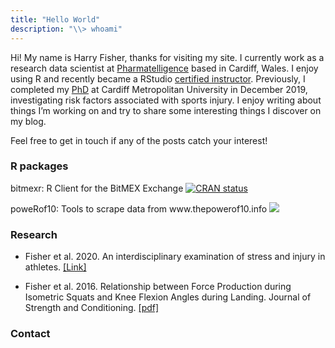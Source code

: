 ```yaml
---
title: "Hello World"
description: "\\> whoami"
---
```


Hi! My name is Harry Fisher, thanks for visiting my site. I currently work as a research data scientist at [Pharmatelligence](http://www.pharmatelligence.co.uk/our-experts.php) based in Cardiff, Wales. I enjoy using R and recently became a RStudio [certified instructor](https://education.rstudio.com/trainers/people/fisher+harry/). Previously, I completed my [PhD](https://github.com/hfshr/phd-thesis/blob/master/full_phd.pdf) at Cardiff Metropolitan University in December 2019, investigating risk factors associated with sports injury. I enjoy writing about things I'm working on and try to share some interesting things I discover on my blog.

Feel free to get in touch if any of the posts catch your interest!

### R packages

bitmexr: R Client for the BitMEX Exchange [![CRAN status](https://www.r-pkg.org/badges/version/bitmexr)](https://CRAN.R-project.org/package=bitmexr)

poweRof10: Tools to scrape data from www.thepowerof10.info [![](https://img.shields.io/badge/just-for%20fun-blue.svg)](https://github.com/hfshr/poweRof10) 

### Research
  
* Fisher et al. 2020. An interdisciplinary examination of stress and injury in athletes. [[Link]](https://www.frontiersin.org/articles/10.3389/fspor.2020.595619/abstract)
  
* Fisher et al. 2016. Relationship between Force Production during Isometric Squats and Knee Flexion Angles during Landing. Journal of Strength and Conditioning. [[pdf]](data/pdfs/fisher-2016.pdf)

### Contact

<div class="mylinks">
<p style="text-align: center;">
    <a href="https://github.com/hfshr" target="_blank" class="fa fa-github"  style="font-size:36px;"></a>
    <a href="mailto:harryfisher21@gmail.com" target="_blank" class="fa fa-envelope" style="font-size:36px;"></a>
    <a href="https://www.linkedin.com/in/drharryfisher/" target="_blank" class="fa fa-linkedin-square" style="font-size:36px;"></a>
    <a href="https://twitter.com/harryfishr" target="_blank" class="fa fa-twitter" style="font-size:36px;"></a>
</p>
</div>

